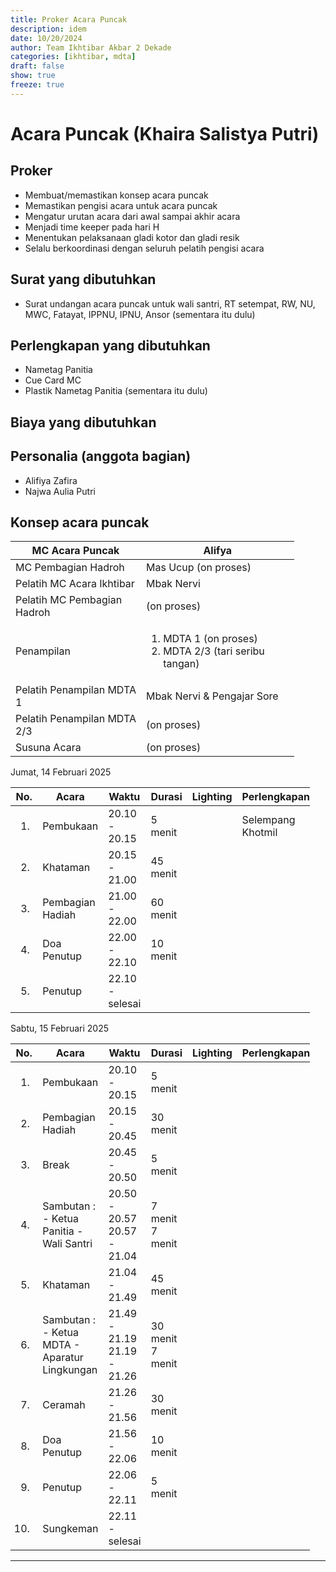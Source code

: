 ```yaml
---
title: Proker Acara Puncak
description: idem
date: 10/20/2024
author: Team Ikhtibar Akbar 2 Dekade
categories: [ikhtibar, mdta]
draft: false
show: true
freeze: true
---
```


# Acara Puncak (Khaira Salistya Putri)

## Proker

* Membuat/memastikan konsep acara puncak
* Memastikan pengisi acara untuk acara puncak
* Mengatur urutan acara dari awal sampai akhir acara
* Menjadi time keeper pada hari H 
* Menentukan pelaksanaan gladi kotor dan gladi resik 
* Selalu berkoordinasi dengan seluruh pelatih pengisi acara  

## Surat yang dibutuhkan

* Surat undangan acara puncak untuk wali santri, RT setempat, RW, NU, MWC, Fatayat, IPPNU, IPNU, Ansor (sementara itu dulu)

## Perlengkapan yang dibutuhkan

* Nametag Panitia 
* Cue Card MC 
* Plastik Nametag Panitia 
  (sementara itu dulu)

## Biaya yang dibutuhkan

## Personalia (anggota bagian)

* Alifiya Zafira 
* Najwa Aulia Putri

## Konsep acara puncak

+-----------------------------+----------------------------------+
| MC Acara Puncak             | Alifya                           |
+=============================+==================================+
| MC Pembagian Hadroh         | Mas Ucup (on proses)             |
+-----------------------------+----------------------------------+
| Pelatih MC Acara Ikhtibar   | Mbak Nervi                       |
+-----------------------------+----------------------------------+
| Pelatih MC Pembagian Hadroh | (on proses)                      |
+-----------------------------+----------------------------------+
| Penampilan                  | 1. MDTA 1 (on proses)            |
|                             | 2. MDTA 2/3 (tari seribu tangan) |
+-----------------------------+----------------------------------+
| Pelatih Penampilan MDTA 1   | Mbak Nervi & Pengajar Sore       |
+-----------------------------+----------------------------------+
| Pelatih Penampilan MDTA 2/3 | (on proses)                      |
+-----------------------------+----------------------------------+
| Susuna Acara                | (on proses)                      |
+-----------------------------+----------------------------------+

Jumat, 14 Februari 2025

+-----+------------------+-----------------+----------+----------+-------------------+-------+
| No. | Acara            | Waktu           | Durasi   | Lighting | Perlengkapan      | Sound |
+=====+==================+=================+==========+==========+===================+=======+
| 1.  | Pembukaan        | 20.10 - 20.15   | 5 menit  |          | Selempang Khotmil |       |
+-----+------------------+-----------------+----------+----------+-------------------+-------+
| 2.  | Khataman         | 20.15 - 21.00   | 45 menit |          |                   |       |
+-----+------------------+-----------------+----------+----------+-------------------+-------+
| 3.  | Pembagian Hadiah | 21.00 - 22.00   | 60 menit |          |                   |       |
+-----+------------------+-----------------+----------+----------+-------------------+-------+
| 4.  | Doa Penutup      | 22.00 - 22.10   | 10 menit |          |                   |       |
+-----+------------------+-----------------+----------+----------+-------------------+-------+
| 5.  | Penutup          | 22.10 - selesai |          |          |                   |       |
+-----+------------------+-----------------+----------+----------+-------------------+-------+

Sabtu, 15 Februari 2025

+-----+-----------------------+-----------------+----------+----------+--------------+-------+
| No. | Acara                 | Waktu           | Durasi   | Lighting | Perlengkapan | Sound |
+=====+=======================+=================+==========+==========+==============+=======+
| 1.  | Pembukaan             | 20.10 - 20.15   | 5 menit  |          |              |       |
+-----+-----------------------+-----------------+----------+----------+--------------+-------+
| 2.  | Pembagian Hadiah      | 20.15 - 20.45   | 30 menit |          |              |       |
+-----+-----------------------+-----------------+----------+----------+--------------+-------+
| 3.  | Break                 | 20.45 - 20.50   | 5 menit  |          |              |       |
+-----+-----------------------+-----------------+----------+----------+--------------+-------+
| 4.  | Sambutan :            |                 |          |          |              |       |
|     | - Ketua Panitia       | 20.50 - 20.57   | 7 menit  |          |              |       |
|     | - Wali Santri         | 20.57 - 21.04   | 7 menit  |          |              |       |
+-----+-----------------------+-----------------+----------+----------+--------------+-------+
| 5.  | Khataman              | 21.04 - 21.49   | 45 menit |          |              |       |
+-----+-----------------------+-----------------+----------+----------+--------------+-------+
| 6.  | Sambutan :            |                 |          |          |              |       |
|     | - Ketua MDTA          | 21.49 - 21.19   | 30 menit |          |              |       |
|     | - Aparatur Lingkungan | 21.19 - 21.26   | 7 menit  |          |              |       |
+-----+-----------------------+-----------------+----------+----------+--------------+-------+
| 7.  | Ceramah               | 21.26 - 21.56   | 30 menit |          |              |       |
+-----+-----------------------+-----------------+----------+----------+--------------+-------+
| 8.  | Doa Penutup           | 21.56 - 22.06   | 10 menit |          |              |       |
+-----+-----------------------+-----------------+----------+----------+--------------+-------+
| 9.  | Penutup               | 22.06 - 22.11   | 5 menit  |          |              |       |
+-----+-----------------------+-----------------+----------+----------+--------------+-------+
| 10. | Sungkeman             | 22.11 - selesai |          |          |              |       |
+-----+-----------------------+-----------------+----------+----------+--------------+-------+

----------
